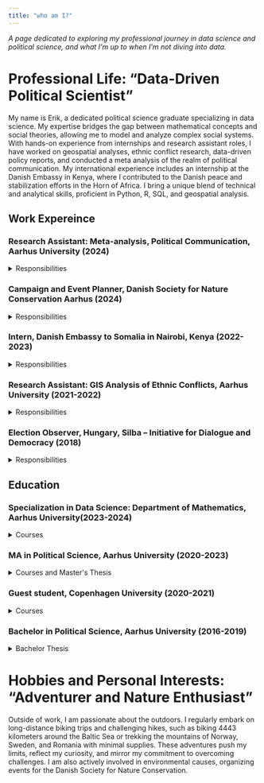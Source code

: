 ```yaml
---
title: "who am I?"
---
```

*A page dedicated to exploring my professional journey in data science and political science, and what I’m up to when I’m not diving into data.*

# Professional Life: "Data-Driven Political Scientist"
My name is Erik, a dedicated political science graduate specializing in data science. My expertise bridges the gap between mathematical concepts and social theories, allowing me to model and analyze complex social systems. With hands-on experience from internships and research assistant roles, I have worked on geospatial analyses, ethnic conflict research, data-driven policy reports, and conducted a meta analysis of the realm of political communication. My international experience includes an internship at the Danish Embassy in Kenya, where I contributed to the Danish peace and stabilization efforts in the Horn of Africa. I bring a unique blend of technical and analytical skills, proficient in Python, R, SQL, and geospatial analysis.

## Work Expereince
### Research Assistant: Meta-analysis, Political Communication, Aarhus University (2024)
```{=html}
<details>
<summary>Responsibilities</summary>
```
- Contributed to the development of a meta-analysis on the effect of media's use of personal stories on political attribution of responsibility.
- Developed skills in conducting systematic meta-analyses and using new methods to reduce bias in research results.

</details>

### Campaign and Event Planner, Danish Society for Nature Conservation Aarhus (2024)
```{=html}
<details>
<summary>Responsibilities</summary>
```
- Organized a political campaign for the 2024 European Parliament elections.
- Led environmental excursions to locations like Lille Vildmose and Mols Bjerge.

</details>

### Intern, Danish Embassy to Somalia in Nairobi, Kenya (2022-2023)
```{=html}
<details>
<summary>Responsibilities</summary>
```
- Assisted in the development of the Danish peace and stabilization program for the Horn of Africa 2022-2026.
- Analyzed and wrote a data-driven report on the 2022 offensive against the terrorist organization al-Shabaab.
- Gained experience managing large development programs and working with peace and conflict in practice.

</details>

### Research Assistant: GIS Analysis of Ethnic Conflicts, Aarhus University (2021-2022)
```{=html}
<details>
<summary>Responsibilities</summary>
```
- Built a dataset to explore how clashes of norms between ethnic groups influence conflicts.
- Gained experience working independently and performing tasks related to the preparation of scientific articles.

</details>

### Election Observer, Hungary, Silba – Initiative for Dialogue and Democracy (2018)
```{=html}
<details>
<summary>Responsibilities</summary>
```
- Monitored whether Hungarian polling stations adhered to OSCE guidelines for democratic elections.

</details>

## Education 
### Specialization in Data Science: Department of Mathematics, Aarhus University(2023-2024)
```{=html}
<details>
<summary>Courses</summary>
```
- [Mathematical Statistics](https://kursuskatalog.au.dk/da/course/123959/Matematisk-Statistik): *Statistical Modeling, Maximum Likelihood Estimation, Bootstrap & Permutation Tests, Regression Analysis, General Linear Model, Data Simulation in R, Goodness of Fit Tests, Parametric Methods, Hypothesis Testing*
- [Numerical Algebra](https://kursuskatalog.au.dk/da/course/123848/Numerisk-lineaer-algebra): *Vectors and Matrices, Singular Value Decomposition, Linear Transformations, Eigenvalues and Eigenvectors, Python for Matrix Computations.*
- [Introduction to programming with a scientific application](https://kursuskatalog.au.dk/da/course/123832/Introduktion-til-programmering-med-videnskabelige-anvendelser): *Basic Python Programming Concepts, Object-Oriented Programming, Algorithmic Techniques, Program Development, Scientific Applications.*
- [Introduction to Mathematics and Optimization](https://kursuskatalog.au.dk/da/course/126689/Introduktion-til-sandsynlighedsteori-og-statistik): *Mathematical Optimization, Convex Functions, Linear Systems, Differential Calculus, Karush-Kuhn-Tucker Conditions.* 
- [Introduction to probability and statistics](https://kursuskatalog.au.dk/da/course/126689/Introduktion-til-sandsynlighedsteori-og-statistik): *Stochastic Variables, Probability Distributions, Hypothesis Testing, Markov Chains, R Programming for Statistical Analysis.*

</details>

### MA in Political Science, Aarhus University (2020-2023)
```{=html}
<details>
<summary>Courses and Master's Thesis</summary>
```
- **Master's Thesis**: Do It Yourself Community Security: A comparative study of vigilante group activity across the African continent
- [Causes of Intra-state Peace and Conflict](https://kursuskatalog.au.dk/da/course/125956/235E24-Causes-of-Intra-state-Peace-and-Conflict): *Intra-State Conflict, Peace and Conflict Theories, Conflict Measurement, Civil War Causes, Quantitative Conflict Analysis.*
- Espionage and international politics: *The Intelligence Cycle and Analysis, the Intelligence community, Chinese Espionage agencies (MSS & MPS), Chinese Strategic Culture*
- Political Data Science: Digital Skills & Applied Statistical Analysis: *Data Science in Public Administration, Automated Data Collection, Statistical Modeling, Big Data Ethics, Visualization in R*

</details>

### Guest student, Copenhagen University (2020-2021)
```{=html}
<details>
<summary>Courses</summary>
```
- [Summer school: Introduction to Social Data Science, Copenhagen Center for Social Data Science (SODAS)](https://kurser.ku.dk/course/a%C3%98kk08216u/2021-2022): *Social Data Science, Web Scraping and APIs, Data Manipulation and Visualization, Machine Learning Algorithms, Ethical Data Practices*
- [Introduction to Data Science, Department of Computer Science](https://kurser.ku.dk/course/ndak16003u/2021-2022): *Machine Learning Algorithms, Classification and Regression Methods, Bayesian Statistics, Data Clustering and PCA, Probabilistic Data Modelling*
- [From paper to practice the implementation challenges in the European Union environmental policy](https://kurser.ku.dk/course/astk18361u/2020-2021): *The Birds Directive, EU Environmental Policy, Policy Implementation Challenges, European Green Deal, Environmental Governance, Climate Leadership in the EU*
- [Economic Sociology](https://kurser.ku.dk/course/a%C3%98kb08030u/2021-2022): *Economic Sociology, Sociological Theories of Economic Behavior, Classical Economic Sociology (Weber, Marx, Durkheim, Simmel), Contemporary Economic Sociology (Bourdieu, Giddens, Habermas), Social Embeddedness and Economic Exchange*

</details>

### Bachelor in Political Science, Aarhus University (2016-2019)
```{=html}
<details>
<summary>Bachelor Thesis</summary>
```
- **Bachelor Thesis**: THE SOCIAL IN DEMONSTRATING: THE EFFECT OF SOCIAL CAPITAL ON PROTESTS

</details>

# Hobbies and Personal Interests: "Adventurer and Nature Enthusiast"
Outside of work, I am passionate about the outdoors. I regularly embark on long-distance biking trips and challenging hikes, such as biking 4443 kilometers around the Baltic Sea or trekking the mountains of Norway, Sweden, and Romania with minimal supplies. These adventures push my limits, reflect my curiosity, and mirror my commitment to overcoming challenges. I am also actively involved in environmental causes, organizing events for the Danish Society for Nature Conservation.

